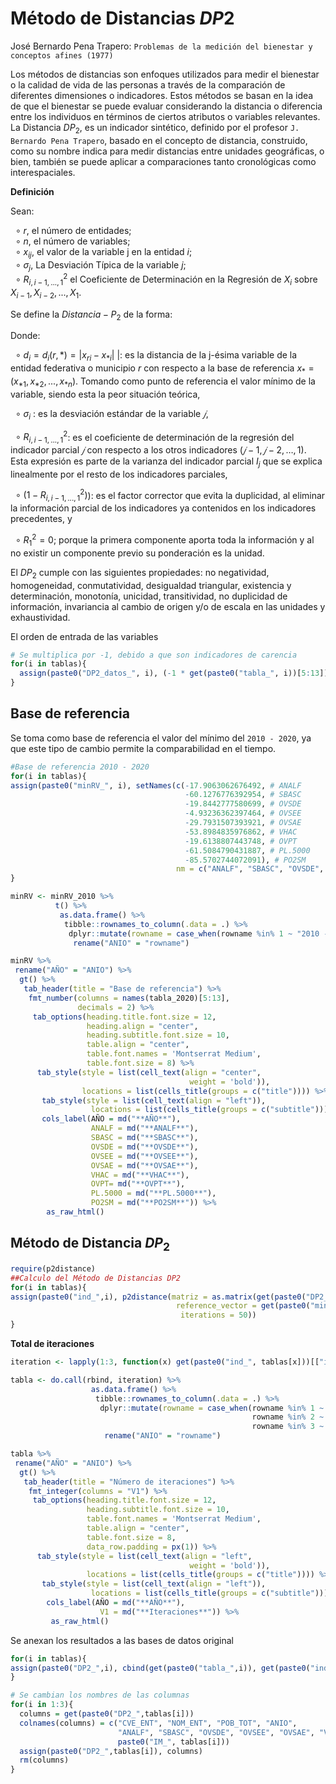 # Método de Distancias $DP2$  {.unlisted .unnumbered}


José Bernardo Pena Trapero: `Problemas de la medición del bienestar y conceptos afines (1977)` 

Los métodos de distancias son enfoques utilizados para medir el bienestar o la calidad de vida de las personas a través de la comparación de diferentes dimensiones o indicadores. Estos métodos se basan en la idea de que el bienestar se puede evaluar considerando la distancia o diferencia entre los individuos en términos de ciertos atributos o variables relevantes.   
La Distancia $DP_{2}$, es un indicador sintético, definido por el profesor `J. Bernardo Pena Trapero`, basado en el concepto de distancia, construido, como su nombre indica para medir distancias entre unidades geográficas, o bien, también se puede aplicar a comparaciones tanto cronológicas como interespaciales.     
   

**Definición**

Sean:   

$\:\:\circ\:r$, el número de entidades;  
$\:\:\circ\:n$, el número de variables;  
$\:\:\circ\:x_{ij}$, el valor de la variable j en la entidad $i$;  
$\:\:\circ\:\sigma_{j}$, La Desviación Típica de la variable $j$;   
$\:\:\circ\:R^{2}_{i,i-1,...,1}$ el Coeficiente de Determinación en la Regresión de $X_{i}$ sobre $X_{i-1},X_{i-2},...,X_{1}$. 

Se define la $Distancia-P_{2}$ de la forma:    

\begin{align}
DP_{2}=\sum^{n}_{i=1}\frac{d_{i}}{\sigma_{i}}(1-R^{2}_{i,i-1,...,1})\:\:;\;\;con \:\:R^{2}_{1}=0
\end{align}

Donde:     

$\:\:\circ\:d_{i} = d_{i}(r,*) = |x_{ri}-x_{*i}|$ |: es la distancia de la j-ésima variable de la entidad federativa o municipio $r$ con respecto a la base de referencia $x_{*}=(x_{*1}, x_{*2},..., x_{*n})$. Tomando como punto de referencia el valor mínimo de la variable, siendo esta la peor situación teórica,      

 $\:\:\circ\:\sigma_{i}$ : es la desviación estándar de la variable $𝑗$,     
 
 $\:\:\circ\:R^{2}_{i,i-1,...,1}$: es el coeficiente de determinación de la regresión del indicador parcial $𝑗$ con respecto a los otros indicadores $(𝑗−1,𝑗−2,…,1)$. Esta expresión es parte de la varianza del indicador parcial $I_{j}$ que se explica linealmente por el resto de los indicadores parciales,        

$\:\:\circ\:(1-R^{2}_{i,i-1,...,1})$): es el factor corrector que evita la duplicidad, al eliminar la información parcial de los indicadores ya contenidos en los indicadores precedentes, y     

$\:\:\circ\:R^{2}_{1}=0$; porque la primera componente aporta toda la información y al no existir un componente previo su ponderación es la unidad.   

El $DP_{2}$ cumple con las siguientes propiedades: no negatividad, homogeneidad, conmutatividad, desigualdad triangular, existencia y determinación, monotonía, unicidad, transitividad, no duplicidad de información, invariancia al cambio de origen y/o de escala en las unidades y exhaustividad.      


El orden de entrada de las variables

```r
# Se multiplica por -1, debido a que son indicadores de carencia 
for(i in tablas){	
  assign(paste0("DP2_datos_", i), (-1 * get(paste0("tabla_", i))[5:13])) 
}
```


## Base de referencia  {-}

Se toma como base de referencia el valor del mínimo del `2010 - 2020`, ya que este tipo de cambio permite la comparabilidad en el tiempo. 

```r
#Base de referencia 2010 - 2020
for(i in tablas){
assign(paste0("minRV_", i), setNames(c(-17.9063062676492, # ANALF
                                       -60.1276776392954, # SBASC
                                       -19.8442777580699, # OVSDE
                                       -4.93236362397464, # OVSEE
                                       -29.7931507393921, # OVSAE
                                       -53.8984835976862, # VHAC
                                       -19.6138807443748, # OVPT
                                       -61.5084790431887, # PL.5000
                                       -85.5702744072091), # PO2SM
                                     nm = c("ANALF", "SBASC", "OVSDE", "OVSEE", "OVSAE", "VHAC", "OVPT","PL.5000", "PO2SM")))
}
```


```r
minRV <- minRV_2010 %>%
          t() %>%
           as.data.frame() %>%
            tibble::rownames_to_column(.data = .) %>%
             dplyr::mutate(rowname = case_when(rowname %in% 1 ~ "2010 - 2020")) %>%
              rename("ANIO" = "rowname")

minRV %>% 
 rename("AÑO" = "ANIO") %>%
  gt() %>%
   tab_header(title = "Base de referencia") %>%
    fmt_number(columns = names(tabla_2020)[5:13], 
               decimals = 2) %>%
     tab_options(heading.title.font.size = 12, 
                 heading.align = "center",
                 heading.subtitle.font.size = 10,
                 table.align = "center",
                 table.font.names = 'Montserrat Medium',
                 table.font.size = 8) %>%
      tab_style(style = list(cell_text(align = "center",
                                        weight = 'bold')),
                locations = list(cells_title(groups = c("title")))) %>%
       tab_style(style = list(cell_text(align = "left")),
                  locations = list(cells_title(groups = c("subtitle")))) %>%
       cols_label(AÑO = md("**AÑO**"), 
                  ANALF = md("**ANALF**"),
                  SBASC = md("**SBASC**"),
                  OVSDE = md("**OVSDE**"),
                  OVSEE = md("**OVSEE**"),
                  OVSAE = md("**OVSAE**"),
                  VHAC = md("**VHAC**"),
                  OVPT= md("**OVPT**"),
                  PL.5000 = md("**PL.5000**"), 
                  PO2SM = md("**PO2SM**")) %>%
        as_raw_html() 
```



## Método de Distancia $DP_{2}$  {-}   

```r
require(p2distance)
##Calculo del Método de Distancias DP2
for(i in tablas){
assign(paste0("ind_",i), p2distance(matriz = as.matrix(get(paste0("DP2_datos_", i))), 
                                     reference_vector = get(paste0("minRV_", i)), 
                                      iterations = 50))
}
```

**Total de iteraciones**

```r
iteration <- lapply(1:3, function(x) get(paste0("ind_", tablas[x]))[["iteration"]])
```


```r
tabla <- do.call(rbind, iteration) %>%
                  as.data.frame() %>%
                   tibble::rownames_to_column(.data = .) %>%
                    dplyr::mutate(rowname = case_when(rowname %in% 1 ~ "2010",
                                                      rowname %in% 2 ~ "2015",
                                                      rowname %in% 3 ~ "2020")) %>%
                     rename("ANIO" = "rowname")

tabla %>% 
 rename("AÑO" = "ANIO") %>%
  gt() %>%
   tab_header(title = "Número de iteraciones") %>%
    fmt_integer(columns = "V1") %>%
     tab_options(heading.title.font.size = 12, 
                 heading.subtitle.font.size = 10,
                 table.font.names = 'Montserrat Medium',
                 table.align = "center",
                 table.font.size = 8,
                 data_row.padding = px(1)) %>%
      tab_style(style = list(cell_text(align = "left",
                                        weight = 'bold')),
                 locations = list(cells_title(groups = c("title")))) %>%
       tab_style(style = list(cell_text(align = "left")),
                  locations = list(cells_title(groups = c("subtitle")))) %>%
        cols_label(AÑO = md("**AÑO**"), 
                    V1 = md("**Iteraciones**")) %>%
         as_raw_html() 
```




Se anexan los resultados a las bases de datos original

```r
for(i in tablas){
assign(paste0("DP2_",i), cbind(get(paste0("tabla_",i)), get(paste0("ind_",i))[["p2distance"]]))
}

# Se cambian los nombres de las columnas 
for(i in 1:3){
  columns = get(paste0("DP2_",tablas[i]))
  colnames(columns) = c("CVE_ENT", "NOM_ENT", "POB_TOT", "ANIO",
                        "ANALF", "SBASC", "OVSDE", "OVSEE", "OVSAE", "VHAC", "OVPT", "PL.5000", "PO2SM",
                        paste0("IM_", tablas[i]))
  assign(paste0("DP2_",tablas[i]), columns)
  rm(columns)
}
```

